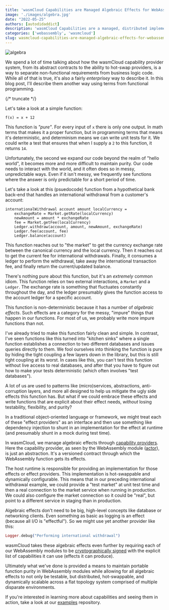 ```yaml
---
title: 'wasmCloud Capabilities are Managed Algebraic Effects for WebAssembly Functions'
image: './images/algebra.jpg'
date: "2022-05-25"
authors: [autodidaddict]
description: 'wasmCloud Capabilities are a managed, distributed implementation of algebraic effects'
categories: ['webassembly', 'wasmcloud']
slug: wasmcloud-capabilities-are-managed-algebraic-effects-for-webassembly-functions
---
```


![algebra](./images/algebra.jpg)

We spend a lot of time talking about how the wasmCloud capability provider system, from its abstract contracts to the ability to hot-swap providers, is a way to separate non-functional requirements from business logic code. While all of that is true, it's also a fairly _enterprisey_ way to describe it. In this blog post, I'll describe them another way using terms from functional programming.

{/* truncate */}

Let's take a look at a simple function:

```
f(x) = x + 12
```

This function is _"pure"_. For every input of `x` there is only one output. In math terms that makes it a proper function, but in programming terms that means it's deterministic, and determinism means we can write unit tests for it. We could write a test that ensures that when I supply a `2` to this function, it returns `14`.

Unfortunately, the second we expand our code beyond the realm of "hello world", it becomes more and more difficult to maintain purity. Our code needs to interact with the world, and it often does so in messy, unpredictable ways. Even if it isn't messy, we frequently see functions where the answer is only predictable for a short period of time.

Let's take a look at this (psuedocode) function from a hypothetical bank back-end that handles an international withdrawal from a customer's account:

```
internationalWithdrawal account amount localCurrency =
    exchangeRate = Market.getRate(localCurrency)
    newAmount = amount * exchangeRate
    fee = Market.getFee(localCurrency)
    Ledger.withdraw(account, amount, newAmount, exchangeRate)
    Ledger.fee(account, fee)
    Ledger.balance(account)
```

This function reaches out to "the market" to get the currency exchange rate between the canonical currency and the local currency. Then it reaches out to get the current fee for international withdrawals. Finally, it consumes a ledger to perform the withdrawal, take away the international transaction fee, and finally return the current/updated balance.

There's nothing pure about this function, but it's an _extremely_ common idiom. This function relies on two external interactions, a `Market` and a `Ledger`. The exchange rate is something that fluctuates constantly throughout the day, and the ledger presumably gives the function access to the account ledger for a specific account.

This function is non-deterministic because it has a number of _algebraic effects_. Such effects are a category for the messy, "impure" things that happen in our functions. For most of us, we probably write more impure functions than not.

I've already tried to make this function fairly clean and simple. In contrast, I've seen functions like this turned into "kitchen sinks" where a single function establishes a connection to two different databases and issues queries directly to them. We fool ourselves into thinking the function is pure by hiding the tight coupling a few layers down in the library, but this is still tight coupling at its worst. In cases like this, you can't test this function without live access to real databases, and after that you have to figure out how to make your tests deterministic (which often involves "test databases").

A lot of us are used to patterns like (micro)services, abstractions, anti-corruption layers, and more all designed to help us mitigate the ugly side effects this function has. But what if we could embrace these effects and write functions that are explicit about their effect needs, _without_ losing testability, flexibility, and purity?

In a traditional object-oriented language or framework, we might treat each of these "effect providers" as an interface and then use something like dependency injection to shunt in an implementation for the effect at runtime (and presumably shunt in a mock during test time).

In wasmCloud, we manage algebraic effects through <u>[capability providers](https://wasmcloud.com/docs/0.82/concepts/capabilities)</u>. Here the capability provider, as seen by the WebAssembly module (<u>[actor](https://wasmcloud.com/docs/0.82/concepts/actors)</u>), is just an abstraction. It's a versioned contract through which the WebAssembly function gets its effects.

The host runtime is responsible for providing an implementation for those effects or effect providers. This implementation is hot-swappable and dynamically configurable. This means that in our preceding international withdrawal example, we could provide a "test market" at unit test time and then a real connection to the market service when running in production. We could also configure the market connection so it could be "real", but point to a different service in staging than in production.

Algebraic effects don't need to be big, high-level concepts like database or networking clients. Even something as basic as logging is an effect (because all I/O is "effectful"). So we might use yet another provider like this:

```elixir
Logger.debug("Performing international withdrawal")
```

wasmCloud takes these algebraic effects even further by requiring each of our WebAssembly modules to be <u>[cryptographically signed](https://wasmcloud.com/docs/hosts/security)</u> with the explicit list of capabilities it can use (effects it can produce).

Ultimately what we've done is provided a means to maintain portable function purity in WebAssembly modules while allowing for all algebraic effects to not only be testable, but distributed, hot-swappable, and dynamically scalable across a flat topology system comprised of multiple disparate environments.

If you're interested in learning more about capabilities and seeing them in action, take a look at our <u>[examples](https://github.com/wasmcloud/examples/)</u> repository.
